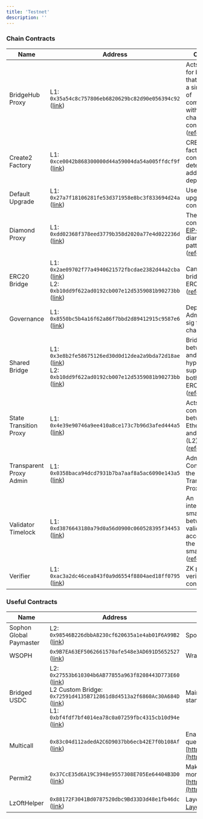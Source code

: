 ```yaml
---
title: 'Testnet'
description: ''
---
```


### Chain Contracts

| Name | Address | Comment |
|------|---------|---------|
| BridgeHub Proxy | L1: `0x35a54c8c757806eb6820629bc82d90e056394c92` ([link](https://sepolia.etherscan.io/address/0x35a54c8c757806eb6820629bc82d90e056394c92)) | Acts as a hub for bridges, so that they have a single point of communication with all ZK chain contracts ([reference](https://docs.zksync.io/zk-stack/components/shared-bridges#components-bridgehub)) |
| Create2 Factory | L1: `0xce0042b868300000d44a59004da54a005ffdcf9f` ([link](https://sepolia.etherscan.io/address/0xce0042b868300000d44a59004da54a005ffdcf9f)) | CREATE2 factory contract for deterministic address deployment |
| Default Upgrade | L1: `0x27a7f18106281fe53d371958e8bc3f833694d24a` ([link](https://sepolia.etherscan.io/address/0x27a7f18106281fe53d371958e8bc3f833694d24a)) | Used to upgrade chain contracts. |
| Diamond Proxy | L1: `0xdd02368f378eed3779b358d2020a77e4d022236d` ([link](https://sepolia.etherscan.io/address/0xdd02368f378eed3779b358d2020a77e4d022236d)) | The main contract uses [EIP-2535](https://eips.ethereum.org/EIPS/eip-2535) diamond proxy pattern ([reference](https://docs.zksync.io/build/developer-reference/era-contracts/l1-contracts#diamondproxy)) |
| ERC20 Bridge | L1: `0x2ae09702f77a4940621572fbcdae2382d44a2cba` ([link](https://sepolia.etherscan.io/address/0x2ae09702f77a4940621572fbcdae2382d44a2cba))<br/>L2: `0xb10dd9f622ad0192cb007e12d5359081b90273bb` ([link](https://explorer.testnet.sophon.xyz/address/0xb10dd9f622ad0192cb007e12d5359081b90273bb)) | Canonical bridge for ERC20 tokens ([reference](https://docs.zksync.io/zk-stack/components/shared-bridges#main-asset-shared-bridges)) |
| Governance | L1: `0x8550bc5b4a16f62a86f7bbd2d89412915c9587e6` ([link](https://sepolia.etherscan.io/address/0x8550bc5b4a16f62a86f7bbd2d89412915c9587e6)) | Deployer and Admin multi-sig for ZK chains |
| Shared Bridge | L1: `0x3e8b2fe58675126ed30d0d12dea2a9bda72d18ae` ([link](https://sepolia.etherscan.io/address/0x3e8b2fe58675126ed30d0d12dea2a9bda72d18ae))<br/>L2: `0xb10dd9f622ad0192cb007e12d5359081b90273bb` ([link](https://explorer.testnet.sophon.xyz/address/0xb10dd9f622ad0192cb007e12d5359081b90273bb)) | Bridges assets between L1 and hyperchains, supporting both ETH and ERC20 tokens ([reference](https://docs.zksync.io/zk-stack/components/shared-bridges)) |
| State Transition Proxy | L1: `0x4e39e90746a9ee410a8ce173c7b96d3afed444a5` ([link](https://sepolia.etherscan.io/address/0x4e39e90746a9ee410a8ce173c7b96d3afed444a5)) | Acts as a connector between Ethereum (L1) and ZK Chain (L2) ([reference](https://docs.zksync.io/build/developer-reference/era-contracts/l1-contracts#diamond-also-mentioned-as-state-transition-contract)) |
| Transparent Proxy Admin | L1: `0x0358baca94dcd7931b7ba7aaf8a5ac6090e143a5` ([link](https://sepolia.etherscan.io/address/0x0358baca94dcd7931b7ba7aaf8a5ac6090e143a5)) | Admin Contract for the Transparent Proxy |
| Validator Timelock | L1: `0xd3876643180a79d0a56d0900c060528395f34453` ([link](https://sepolia.etherscan.io/address/0xd3876643180a79d0a56d0900c060528395f34453)) | An intermediate smart contract between the validator EOA account and the ZKsync smart contract ([reference](https://docs.zksync.io/build/developer-reference/era-contracts/l1-contracts#validatortimelock)) |
| Verifier | L1: `0xac3a2dc46cea843f0a9d6554f8804aed18ff0795` ([link](https://sepolia.etherscan.io/address/0xac3a2dc46cea843f0a9d6554f8804aed18ff0795)) | ZK proof verifier contract |

### Useful Contracts

| Name | Address | Comment |
|------|---------|---------|
| Sophon Global Paymaster | L2: `0x98546B226dbbA8230cf620635a1e4ab01F6A99B2` ([link](https://explorer.testnet.sophon.xyz/address/0x98546B226dbbA8230cf620635a1e4ab01F6A99B2)) | Sponsors all transactions |
| WSOPH | `0x9B7EA63EF5062661570afe548e3AD691D5652527` ([link](https://explorer.testnet.sophon.xyz/address/0x9B7EA63EF5062661570afe548e3AD691D5652527)) | Wrapped SOPH |
| Bridged USDC | L2: `0x27553b610304b6AB77855a963f8208443D773E60` ([link](https://explorer.testnet.sophon.xyz/address/0x27553b610304b6AB77855a963f8208443D773E60))<br/>L2 Custom Bridge: `0x72591d4135B712861d8d4513a2f6860Ac30A684D` ([link](https://explorer.testnet.sophon.xyz/address/0x72591d4135B712861d8d4513a2f6860Ac30A684D))<br/>L1: `0xbf4fdf7bf4014ea78c0a07259fbc4315cb10d94e` ([link](https://sepolia.etherscan.io/address/0xbf4fdf7bf4014ea78c0a07259fbc4315cb10d94e)) | Main USDC contract - Follows Circle standard |
| Multicall | `0x83c04d112adedA2C6D9037bb6ecb42E7f0b108Af` ([link](https://explorer.testnet.sophon.xyz/address/0x83c04d112adedA2C6D9037bb6ecb42E7f0b108Af)) | Enables more efficient contract querying: [https://github.com/mds1/multicall](https://github.com/mds1/multicall) |
| Permit2 | `0x37CcE35d6A19C3948e9557308E705Ee64404B3D0` ([link](https://explorer.testnet.sophon.xyz/address/0x37CcE35d6A19C3948e9557308E705Ee64404B3D0)) | Makes token approvals easier and more secure: [https://github.com/Uniswap/permit2](https://github.com/Uniswap/permit2) |
| LzOftHelper | `0x88172F3041Bd0787520dbc9Bd33D3d48e1fb46dc` ([link](https://explorer.testnet.sophon.xyz/address/0x88172F3041Bd0787520dbc9Bd33D3d48e1fb46dc)) | LayerZero OFT Helper contract - See [LayerZero Integration](/build/tokens/layerzero_integration) |